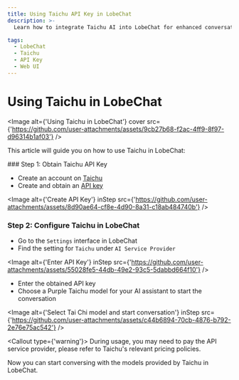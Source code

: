 ```yaml
---
title: Using Taichu API Key in LobeChat
description: >-
  Learn how to integrate Taichu AI into LobeChat for enhanced conversational experiences. Follow the steps to configure Taichu AI and start using its models.

tags:
  - LobeChat
  - Taichu
  - API Key
  - Web UI
---
```


# Using Taichu in LobeChat

<Image alt={'Using Taichu in LobeChat'} cover src={'https://github.com/user-attachments/assets/9cb27b68-f2ac-4ff9-8f97-d96314b1af03'} />

This article will guide you on how to use Taichu in LobeChat:

<Steps>
  ### Step 1: Obtain Taichu API Key

  - Create an account on [Taichu](https://ai-maas.wair.ac.cn/)
  - Create and obtain an [API key](https://ai-maas.wair.ac.cn/#/settlement/api/key)

  <Image alt={'Create API Key'} inStep src={'https://github.com/user-attachments/assets/8d90ae64-cf8e-4d90-8a31-c18ab484740b'} />

  ### Step 2: Configure Taichu in LobeChat

  - Go to the `Settings` interface in LobeChat
  - Find the setting for `Taichu` under `AI Service Provider`

  <Image alt={'Enter API Key'} inStep src={'https://github.com/user-attachments/assets/55028fe5-44db-49e2-93c5-5dabbd664f10'} />

  - Enter the obtained API key
  - Choose a Purple Taichu model for your AI assistant to start the conversation

  <Image alt={'Select Tai Chi model and start conversation'} inStep src={'https://github.com/user-attachments/assets/c44b6894-70cb-4876-b792-2e76e75ac542'} />

  <Callout type={'warning'}>
    During usage, you may need to pay the API service provider, please refer to Taichu's relevant
    pricing policies.
  </Callout>
</Steps>

Now you can start conversing with the models provided by Taichu in LobeChat.
